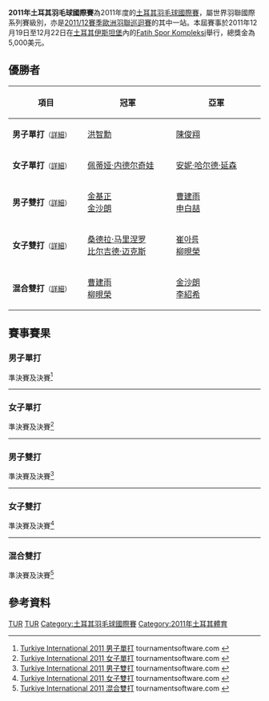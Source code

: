 {{noteTA|G1=Badminton
|1=zh-hans:伊斯坦布尔;zh-hk:伊斯坦堡;zh-sg:伊斯坦堡;zh-tw:伊斯坦堡;}}
{{infobox badminton event
|name           = 2011年土耳其羽毛球國際賽
|image          = 
|size           = 
|caption        =
|dates          = 2011年12月19日－12月22日
|number_edition = 
|level          = 4B
|prize_money    = 5,000美元
|location       = {{TUR}}[[伊斯坦堡|伊斯坦堡]]
|venue          = Fatih Spor Kompleksi
|previous       = 2010年土耳其羽毛球國際賽 
|next           = 2012年土耳其羽毛球國際賽
}}
'''2011年土耳其羽毛球國際賽'''為2011年度的[[土耳其羽毛球國際賽|土耳其羽毛球國際賽]]，屬世界羽聯國際系列賽級別，亦是[[2011/12賽季歐洲羽聯巡迴賽|2011/12賽季歐洲羽聯巡迴賽]]的其中一站。本屆賽事於2011年12月19日至12月22日在[[土耳其|土耳其]][[伊斯坦堡|伊斯坦堡]]內的[[Fatih_Spor_Kompleksi|Fatih Spor Kompleksi]]舉行，總獎金為5,000美元。

== 優勝者 ==
{| class=wikitable style="font-size:small"
!width="200"|項目
!width="250"|冠軍
!width="250"|亞軍
|-
|'''男子單打'''<small>（[[#男子單打|詳細]]）</small>
|{{flagicon|KOR}} [[洪智勳|洪智勳]]
|{{flagicon|MAS}} [[陳俊翔|陳俊翔]]
|-
|'''女子單打'''<small>（[[#女子單打|詳細]]）</small>
|{{flagicon|BUL}} [[佩蒂娅·内德尔奇娃|佩蒂娅·内德尔奇娃]]
|{{flagicon|GRE}} [[安妮·哈尔德·延森|安妮·哈尔德·延森]]
|-
|'''男子雙打'''<small>（[[#男子雙打|詳細]]）</small>
|{{flagicon|KOR}} [[金基正|金基正]]<br/>{{flagicon|KOR}} [[金沙朗|金沙朗]]
|{{flagicon|KOR}} [[曹建雨|曹建雨]]<br/>{{flagicon|KOR}} [[申白喆|申白喆]]
|-
|'''女子雙打'''<small>（[[#女子雙打|詳細]]）</small>
|{{flagicon|GER}} [[桑德拉·马里涅罗|桑德拉·马里涅罗]]<br/>{{flagicon|GER}} [[比尔吉德·迈克斯|比尔吉德·迈克斯]]
|{{flagicon|KOR}} [[崔아름|崔아름]]<br/>{{flagicon|KOR}} [[柳晛榮|柳晛榮]]
|-
|'''混合雙打'''<small>（[[#混合雙打|詳細]]）</small>
|{{flagicon|KOR}} [[曹建雨|曹建雨]]<br/>{{flagicon|KOR}} [[柳晛榮|柳晛榮]]
|{{flagicon|KOR}} [[金沙朗|金沙朗]]<br/>{{flagicon|KOR}} [[李紹希|李紹希]]
|}

== 賽事賽果 ==
=== 男子單打 ===
;準決賽及決賽<ref name="MS">[http://www.tournamentsoftware.com/sport/draw.aspx?id=1D1274F7-EF06-4682-8CFD-435AA042C47B&draw=2 Turkiye International 2011 男子單打] {{Wayback|url=http://www.tournamentsoftware.com/sport/draw.aspx?id=1D1274F7-EF06-4682-8CFD-435AA042C47B&draw=2 |date=20170721022921 }} tournamentsoftware.com {{en}}</ref>
{{4TeamBracket-Tennis3-v2
| team-width=200
| RD1-seed1=
| RD1-team1='''{{flagicon|MAS}} [[陳俊翔|陳俊翔]]
| RD1-score1-1='''21
| RD1-score1-2='''21
| RD1-score1-3=
| RD1-seed2=
| RD1-team2={{flagicon|POR}} [[佩德罗·马丁斯|佩德罗·马丁斯]]
| RD1-score2-1=13
| RD1-score2-2=17
| RD1-score2-3=

| RD1-seed3=Q
| RD1-team3='''{{flagicon|KOR}} [[洪智勳|洪智勳]]
| RD1-score3-1='''21
| RD1-score3-2='''21
| RD1-score3-3=
| RD1-seed4=5
| RD1-team4={{flagicon|RUS}} [[弗拉基米尔·伊万诺夫|弗拉基米尔·伊万诺夫]]
| RD1-score4-1=8
| RD1-score4-2=12
| RD1-score4-3=

| RD2-seed1=
| RD2-team1={{flagicon|MAS}} [[陳俊翔|陳俊翔]]
| RD2-score1-1='''21
| RD2-score1-2=12
| RD2-score1-3=16
| RD2-seed2=Q
| RD2-team2='''{{flagicon|KOR}} [[洪智勳|洪智勳]]
| RD2-score2-1=22
| RD2-score2-2='''21
| RD2-score2-3='''21
}}
----

=== 女子單打 ===
;準決賽及決賽<ref name="WS">[http://www.tournamentsoftware.com/sport/draw.aspx?id=1D1274F7-EF06-4682-8CFD-435AA042C47B&draw=4 Turkiye International 2011 女子單打] {{Wayback|url=http://www.tournamentsoftware.com/sport/draw.aspx?id=1D1274F7-EF06-4682-8CFD-435AA042C47B&draw=4 |date=20170720173802 }} tournamentsoftware.com {{en}}</ref>
{{4TeamBracket-Tennis3-v2
| team-width=200
| RD1-seed1=1
| RD1-team1='''{{flagicon|BUL}} [[佩蒂娅·内德尔奇娃|佩蒂娅·内德尔奇娃]]
| RD1-score1-1='''21
| RD1-score1-2='''21
| RD1-score1-3=
| RD1-seed2=Q
| RD1-team2={{flagicon|RUS}} [[奥尔佳·戈洛瓦诺娃|奥尔佳·戈洛瓦诺娃]]
| RD1-score2-1=16
| RD1-score2-2=14
| RD1-score2-3=

| RD1-seed3=
| RD1-team3={{flagicon|BEL}} [[谭莲妮|谭莲妮]]
| RD1-score3-1='''21
| RD1-score3-2=15
| RD1-score3-3=14
| RD1-seed4=
| RD1-team4='''{{flagicon|GRE}} [[安妮·哈尔德·延森|安妮·哈尔德·延森]]
| RD1-score4-1=17
| RD1-score4-2='''21
| RD1-score4-3='''21

| RD2-seed1=1
| RD2-team1='''{{flagicon|BUL}} [[佩蒂娅·内德尔奇娃|佩蒂娅·内德尔奇娃]]
| RD2-score1-1=
| RD2-score1-2=
| RD2-score1-3=
| RD2-seed2=
| RD2-team2={{flagicon|GRE}} [[安妮·哈尔德·延森|安妮·哈尔德·延森]] (棄權)
| RD2-score2-1=
| RD2-score2-2=
| RD2-score2-3=
}}
----

=== 男子雙打 ===
;準決賽及決賽<ref name="MD">[http://www.tournamentsoftware.com/sport/draw.aspx?id=1D1274F7-EF06-4682-8CFD-435AA042C47B&draw=6 Turkiye International 2011 男子雙打] {{Wayback|url=http://www.tournamentsoftware.com/sport/draw.aspx?id=1D1274F7-EF06-4682-8CFD-435AA042C47B&draw=6 |date=20170720165113 }} tournamentsoftware.com {{en}}</ref>
{{4TeamBracket-Tennis3-v2
| team-width=200
| RD1-seed1=1
| RD1-team1={{flagicon|RUS}} [[弗拉基米尔·伊万诺夫|弗拉基米尔·伊万诺夫]]<br/> {{flagicon|RUS}} [[伊万·索松诺夫|伊万·索松诺夫]]
| RD1-score1-1=15
| RD1-score1-2='''21
| RD1-score1-3=17
| RD1-seed2=4
| RD1-team2='''{{flagicon|KOR}} [[金基正|金基正]]<br/> {{flagicon|KOR}} [[金沙朗|金沙朗]]
| RD1-score2-1='''21
| RD1-score2-2=19
| RD1-score2-3='''21

| RD1-seed3=
| RD1-team3='''{{flagicon|KOR}} [[曹建雨|曹建雨]]<br/> {{flagicon|KOR}} [[申白喆|申白喆]]
| RD1-score3-1='''21
| RD1-score3-2='''21
| RD1-score3-3=
| RD1-seed4=2
| RD1-team4={{flagicon|FRA}} [[巴蒂斯特·卡雷姆|巴蒂斯特·卡雷姆]]<br/> {{flagicon|FRA}} [[西尔万·格罗斯让|西尔万·格罗斯让]]
| RD1-score4-1=14
| RD1-score4-2=13
| RD1-score4-3=

| RD2-seed1=4
| RD2-team1='''{{flagicon|KOR}} [[金基正|金基正]]<br/> {{flagicon|KOR}} [[金沙朗|金沙朗]]
| RD2-score1-1='''21
| RD2-score1-2=16
| RD2-score1-3='''21
| RD2-seed2=
| RD2-team2={{flagicon|KOR}} [[曹建雨|曹建雨]]<br/> {{flagicon|KOR}} [[申白喆|申白喆]]
| RD2-score2-1=17
| RD2-score2-2='''21
| RD2-score2-3=15
}}
----

=== 女子雙打 ===
;準決賽及決賽<ref name="WD">[http://www.tournamentsoftware.com/sport/draw.aspx?id=1D1274F7-EF06-4682-8CFD-435AA042C47B&draw=8 Turkiye International 2011 女子雙打] {{Wayback|url=http://www.tournamentsoftware.com/sport/draw.aspx?id=1D1274F7-EF06-4682-8CFD-435AA042C47B&draw=8 |date=20170719102807 }} tournamentsoftware.com {{en}}</ref>
{{4TeamBracket-Tennis3-v2
| team-width=200
| RD1-seed1=1
| RD1-team1='''{{flagicon|GER}} [[桑德拉·马里涅罗|桑德拉·马里涅罗]]<br/> {{flagicon|GER}} [[比尔吉德·迈克斯|比尔吉德·迈克斯]]
| RD1-score1-1='''21
| RD1-score1-2='''27
| RD1-score1-3=
| RD1-seed2=
| RD1-team2={{flagicon|KOR}} [[崔惠仁|崔惠仁]]<br/> {{flagicon|KOR}} [[金昭映|金昭映]]
| RD1-score2-1=18
| RD1-score2-2=25
| RD1-score2-3=

| RD1-seed3=Q
| RD1-team3='''{{flagicon|KOR}} [[崔아름|崔아름]]<br/> {{flagicon|KOR}} [[柳晛榮|柳晛榮]]
| RD1-score3-1='''21
| RD1-score3-2='''22
| RD1-score3-3=
| RD1-seed4=
| RD1-team4={{flagicon|KOR}} [[李紹希|李紹希]]<br/> {{flagicon|KOR}} [[申昇瓚|申昇瓚]]
| RD1-score4-1=17
| RD1-score4-2=20
| RD1-score4-3=

| RD2-seed1=1
| RD2-team1='''{{flagicon|GER}} [[桑德拉·马里涅罗|桑德拉·马里涅罗]]<br/> {{flagicon|GER}} [[比尔吉德·迈克斯|比尔吉德·迈克斯]]
| RD2-score1-1='''21
| RD2-score1-2=18
| RD2-score1-3='''24
| RD2-seed2=Q
| RD2-team2={{flagicon|KOR}} [[崔아름|崔아름]]<br/> {{flagicon|KOR}} [[柳晛榮|柳晛榮]]
| RD2-score2-1=18
| RD2-score2-2='''21
| RD2-score2-3=22
}}
----

=== 混合雙打 ===
;準決賽及決賽<ref name="XD">[http://www.tournamentsoftware.com/sport/draw.aspx?id=1D1274F7-EF06-4682-8CFD-435AA042C47B&draw=10 Turkiye International 2011 混合雙打] {{Wayback|url=http://www.tournamentsoftware.com/sport/draw.aspx?id=1D1274F7-EF06-4682-8CFD-435AA042C47B&draw=10 |date=20170719112000 }} tournamentsoftware.com {{en}}</ref>
{{4TeamBracket-Tennis3-v2
| team-width=200
| RD1-seed1=
| RD1-team1='''{{flagicon|KOR}} [[金沙朗|金沙朗]]<br/> {{flagicon|KOR}} [[李紹希|李紹希]]
| RD1-score1-1='''21
| RD1-score1-2='''23
| RD1-score1-3=
| RD1-seed2=
| RD1-team2={{flagicon|KOR}} [[金基正|金基正]]<br/> {{flagicon|KOR}} [[金昭映|金昭映]]
| RD1-score2-1=17
| RD1-score2-2=21
| RD1-score2-3=

| RD1-seed3=
| RD1-team3={{flagicon|FRA}} [[巴蒂斯特·卡雷姆|巴蒂斯特·卡雷姆]]<br/> {{flagicon|FRA}} [[奥德丽·方丹|奥德丽·方丹]]
| RD1-score3-1=19
| RD1-score3-2=17
| RD1-score3-3=
| RD1-seed4=
| RD1-team4='''{{flagicon|KOR}} [[曹建雨|曹建雨]]<br/> {{flagicon|KOR}} [[柳晛榮|柳晛榮]]
| RD1-score4-1='''21
| RD1-score4-2='''21
| RD1-score4-3=

| RD2-seed1=
| RD2-team1={{flagicon|KOR}} [[金沙朗|金沙朗]]<br/> {{flagicon|KOR}} [[李紹希|李紹希]]
| RD2-score1-1='''25
| RD2-score1-2=9
| RD2-score1-3=19
| RD2-seed2=
| RD2-team2='''{{flagicon|KOR}} [[曹建雨|曹建雨]]<br/> {{flagicon|KOR}} [[柳晛榮|柳晛榮]]
| RD2-score2-1=23
| RD2-score2-2='''21
| RD2-score2-3='''21
}}

== 參考資料 ==
{{Reflist}}

[[Category:2011年世界羽聯國際系列賽|TUR]]
[[Category:2011/12賽季歐洲羽聯巡迴賽|TUR]]
[[Category:土耳其羽毛球國際賽|Category:土耳其羽毛球國際賽]]
[[Category:2011年土耳其體育|Category:2011年土耳其體育]]